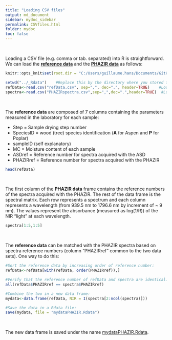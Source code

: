 ```yaml
---
title: "Loading CSV files"
output: md_document
sidebar: mydoc_sidebar
permalink: CSVfiles.html
folder: mydoc
toc: false
---
```


<br>

Loading a CSV file (e.g. comma or tab. separated) into R is straightforward. We can load the [**reference data**](https://github.com/guillaumehans/RNIR) and the [**PHAZIR data**](https://github.com/guillaumehans/RNIR) as follows:

```r
knitr::opts_knit$set(root.dir = "C:/Users/guillaume.hans/Documents/GitHub/RNIR/_Rdata")
```

```r
setwd("../_Rdata")    #Replace this by the directory where you stored the files
refData<-read.csv("refData.csv", sep=",", dec=".", header=TRUE)    #Load CSV file containing reference data
spectra<-read.csv("PHAZIRspectra.csv",sep=",",dec=".",header=TRUE)  #Load CSV file containing PHAZIR spectra
```

<br>

The **reference data** are composed of 7 columns containing the parameters measured in the laboratory for each sample:

* Step = Sample drying step number
* SpeciesID = wood (tree) species identification (**A** for Aspen and **P** for Poplar)
* sampleID (self explanatory)
* MC = Moisture content of each sample
* ASDref = Reference number for spectra acquired with the ASD
* PHAZIRref = Reference number for spectra acquired with the PHAZIR

```r
head(refData)
```

<br>

The first column of the **PHAZIR data** frame contains the reference numbers of the spectra acquired with the PHAZIR. The rest of the data frame is the spectral matrix. Each row represents a spectrum and each column represents a wavelength (from 939.5 nm to 1796.6 nm by increment of ~ 9 nm). The values represent the absorbance (measured as log(1/R)) of the NIR "light" at each wavelength.

```r
spectra[1:5,1:5]
```

<br>

The **reference data** can be matched with the PHAZIR spectra based on spectra reference numbers (column "PHAZIRref" common to the two data sets). One way to do this:

```r

#Sort the reference data by increasing order of reference number:
refData<-refData[with(refData, order(PHAZIRref)),] 

#Verify that the reference number of refData and spectra are identical:
all(refData$PHAZIRref == spectra$PHAZIRref)
```


```r
#Combine the two in a new data frame:
mydata<-data.frame(refData, NIR = I(spectra[2:ncol(spectra)]))

#Save the data in a Rdata file:
save(mydata, file = "mydataPHAZIR.Rdata")
```

<br>

The new data frame is saved under the name [mydataPHAZIR.Rdata](https://github.com/guillaumehans/RNIR).



